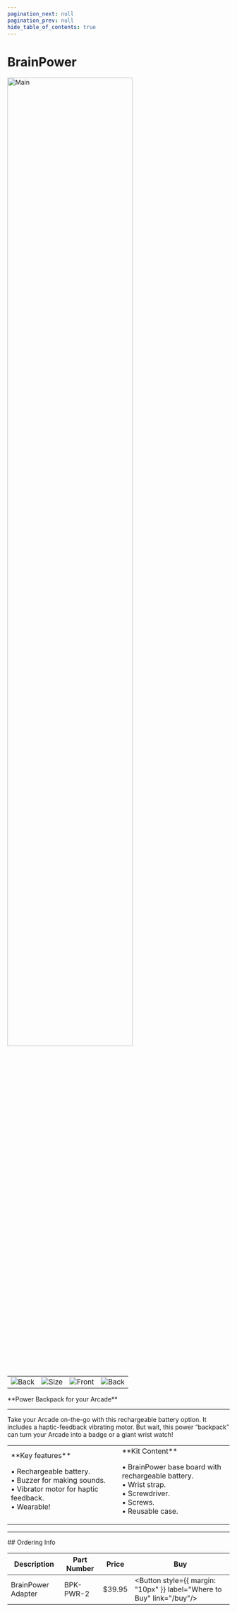 ```yaml
---
pagination_next: null
pagination_prev: null
hide_table_of_contents: true
---
```



# BrainPower


<div style={{ textAlign: "center" }}>

<Zoom>
<img alt="Main" width="75%" src="/img/catalog/brainpower-front.png" />
</Zoom>

  <table>
    <td>
      <Zoom>
        <img alt="Back" src="/img/catalog/brainpower-back.png" />
      </Zoom>
    </td>
    <td>
      <Zoom>
        <img alt="Size" src="/img/catalog/brainpower-arcade-front45.jpg" />
      </Zoom>
    </td>
    <td>
      <Zoom>
        <img alt="Front" src="/img/catalog/brainpower-front45.png" />
      </Zoom>
    </td>
    <td>
      <Zoom>
        <img alt="Back" src="/img/catalog/brainpower-arcade.jpg" />
      </Zoom>
    </td>
  </table>
  <p>**Power Backpack for your Arcade**</p>
</div>

---

Take your Arcade on-the-go with this rechargeable battery option. It includes a haptic-feedback vibrating  motor. But wait, this power “backpack” can turn your Arcade into a badge or a giant wrist watch! 

<table><td width='50%'>
**Key features**

• Rechargeable battery.<br/>
• Buzzer for making sounds.<br/>
• Vibrator motor for haptic feedback.<br/>
• Wearable!<br/>

</td><td width='50%'>
**Kit Content**

• BrainPower base board with rechargeable battery.<br/>
• Wrist strap.<br/>
• Screwdriver.<br/>
• Screws.<br/>
• Reusable case.<br/>

</td></table>


---

<p
  style={{
    backgroundColor: "orange",
    color: "black",
    padding: "0px 0px 0px 30px",
  }}
>
  ## Ordering Info
</p>

| Description | Part Number | Price  | Buy
| --- | --- | --- | ---
| BrainPower Adapter   | BPK-PWR-2 | $39.95 | <Button  style={{ margin: "10px" }}  label="Where to Buy"  link="/buy"/>

